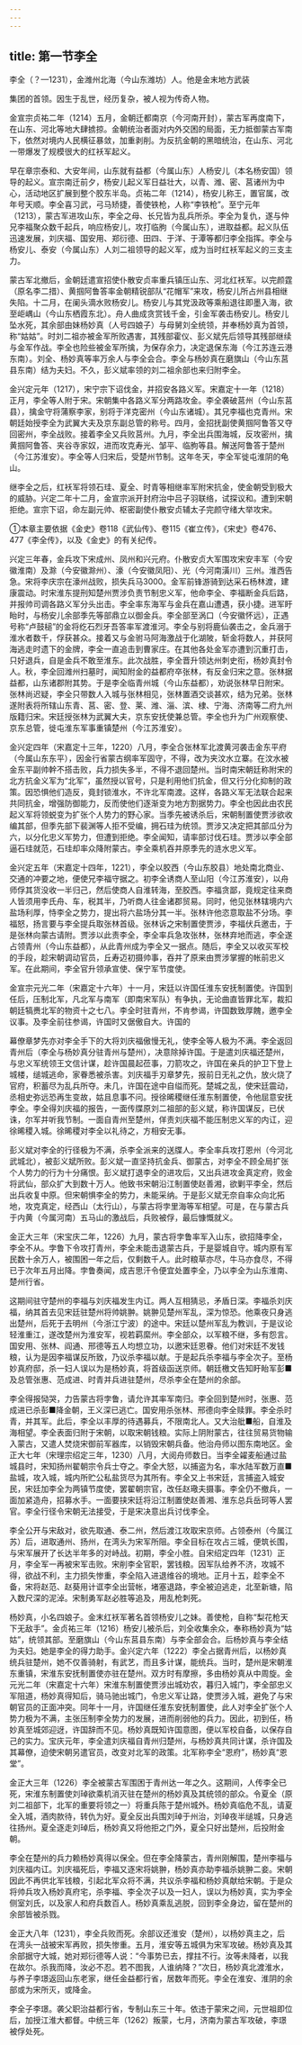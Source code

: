 ```yaml
---
---
---
```

title: 第一节李全
---



李全（？—1231），金潍州北海（今山东潍坊）人。他是金末地方武装

集团的首领。因生于乱世，经历复杂，被人视为传奇人物。

金宣宗贞祐二年（1214）五月，金朝迁都南京（今河南开封），蒙古军再度南下，在山东、河北等地大肆掳掠。金朝统治者面对内外交困的局面，无力抵御蒙古军南下，依然对境内人民横征暴敛，加重剥削。为反抗金朝的黑暗统治，在山东、河北一带爆发了规模很大的红袄军起义。

早在章宗泰和、大安年间，山东就有益都（今属山东）人杨安儿（本名杨安国）领导的起义。宣宗南迁前夕，杨安儿起义军日益壮大，以青、潍、密、莒诸州为中心，活动地区扩展到整个胶东半岛。贞祐二年（1214），杨安儿称王，置官属，改年号天顺。李全喜习武，弓马矫捷，善使铁枪，人称“李铁枪”。至宁元年（1213），蒙古军进攻山东，李全之母、长兄皆为乱兵所杀。李全为复仇，遂与仲兄李福聚众数千起兵，响应杨安儿，攻打临朐（今属山东），进取益都。起义队伍迅速发展，刘庆福、国安用、郑衍德、田四、于洋、于潭等都归李全指挥。李全与杨安儿、泰安（今属山东）人刘二祖领导的起义军，成为当时红袄军起义的三支主力。

蒙古军北撤后，金朝廷遣宣招使仆散安贞率重兵镇压山东、河北红袄军。以完颜霆（原名李二措）、黄掴阿鲁答率金朝精锐部队“花帽军”来攻，杨安儿所占州县相继失陷。十二月，在阑头滴水败杨安儿。杨安儿与其党汲政等乘船退往即墨入海，欲至岠嵎山（今山东栖霞东北）。舟人曲成贪赏钱千金，引金军袭击杨安儿。杨安儿坠水死，其余部由妹杨妙真（人号四娘子）与母舅刘全统领，并奉杨妙真为首领，称“姑姑”。时刘二祖亦被金军所败遇害，其残部霍仪、彭义斌先后领导其残部继续与金军作战。李全也险些被金军所擒，为保存余力，决定退保东海（今江苏连云港东南）。刘全、杨妙真等率万余人与李全会合。李全与杨妙真在磨旗山（今山东莒县东南）结为夫妇。不久，彭义斌率领的刘二祖余部也来归附李全。

金兴定元年（1217），宋宁宗下诏伐金，并招安各路义军。宋嘉定十一年（1218）正月，李全等人附于宋。宋朝集中各路义军分两路攻金。李全袭破莒州（今山东莒县），擒金守将蒲察李家，别将于洋克密州（今山东诸城）。其兄李福也克青州。宋朝廷始授李全为武翼大夫及京东副总管的称号。四月，金招抚副使黄掴阿鲁答又夺回密州，李全战败。接着李全又兵败莒州。九月，李全出兵围海城，反攻密州，擒黄掴阿鲁答、夹谷寺家奴，进而攻克寿光、邹平、临朐等县。解送阿鲁答于楚州（今江苏淮安）。李全等人归宋后，受楚州节制。这年冬天，李全军徙屯淮阴的龟山。

继李全之后，红袄军将领石珪、夏全、时青等相继率军附宋抗金，使金朝受到极大的威胁。兴定二年十二月，金宣宗派开封府治中吕子羽联络，试探议和。遭到宋朝拒绝。宣宗下诏，命左副元帅、枢密副使仆散安贞辅太子完颜守绪大举攻宋。

①本章主要依据《金史》卷118《武仙传》、卷115《崔立传》，《宋史》卷476、477《李全传》，以及《金史》的有关纪传。

兴定三年春，金兵攻下宋成州、凤州和兴元府。仆散安贞大军围攻宋安丰军（今安徽淮南）及滁（今安徽滁州）、濠（今安徽凤阳）、光（今河南潢川）三州。淮西告急。宋将李庆宗在濠州战败，损失兵马3000。金军前锋游骑到达采石杨林渡，建康震动。时宋淮东提刑知楚州贾涉负责节制忠义军，他命李全、李福断金兵后路，并报帅司调各路义军分头出击。李全率东海军与金兵在嘉山遭遇，获小捷。进军盱眙时，与杨安儿余部季先等部鼎立以御金兵。李全部至涡口（今安徽怀远），正遇号称“卢鼓槌”的金将纥石烈牙吾答率军渡淮河。李全与别将鹿仙袭击之，金兵溺于淮水者数千，俘获甚众。接着又与金驸马阿海激战于化湖陂，斩金将数人，并获阿海逃走时遗下的金牌，李全一直追击到曹家庄。在其他各处金军亦遭到沉重打击，只好退兵，自是金兵不敢至淮东。此次战胜，李全晋升领达州刺史衔，杨妙真封令人。秋，李全回潍州扫墓时，闻知附金的益都府卒张林，有反金归宋之意。张林据益都，山东诸郡附其势。于是李全临青州城（今山东益都），劝说张林早日附宋。张林尚迟疑，李全只带数人入城与张林相见，张林置酒交谈甚欢，结为兄弟。张林遂附表将所辖山东青、莒、密、登、莱、潍、淄、滨、棣、宁海、济南等二府九州版籍归宋。宋廷授张林为武翼大夫，京东安抚使兼总管。李全也升为广州观察使、京东总管，徙屯淮东军事重镇楚州（今江苏淮安）。

金兴定四年（宋嘉定十三年，1220）八月，李全合张林军北渡黄河袭击金东平府（今属山东东平），因金行省蒙古纲率军固守，不得，改为夹汶水立寨。在汶水被金东平副帅幹不搭击败，兵力损失多半，不得不退回楚州。当时南宋朝廷称附宋的北方抗金义军为“北军”，虽然授以官号，只是利用他们抗金，但又行分化抑制的政策。因恐惧他们造反，竟封锁淮水，不许北军南渡。这样，各路义军无法联合起来共同抗金，增强防御能力，反而使他们逐渐变为地方割据势力。李全也因此由农民起义军将领蜕变为扩张个人势力的野心家。当季先被诱杀后，宋朝制置使贾涉欲收编其部，但季先部下裴渊等人拒不受编，拥石珪为统领。贾涉又决定把其部瓜分为六，以分化忠义军势力，但遭到拒绝。李全闻知，请率部讨伐石珪。贾涉以李全部逼石珪就范，石珪却率众降附蒙古。李全乘机吞并原季先的涟水忠义军。

金兴定五年（宋嘉定十四年，1221），李全以胶西（今山东胶县）地处南北商业、交通的冲要之地，便使兄李福守据之。初李全诱商人至山阳（今江苏淮安），以舟师俘其货没收一半归己，然后使商人自淮转海，至胶西。李福贪鄙，竟规定往来商人皆须用李氏舟、车，税其半，乃听商人往金诸郡贸易。同时，他见张林辖境内六盐场利厚，恃李全之势力，提出将六盐场分其一半。张林许他恣意取盐不分场。李福怒，扬言要与李全提兵取张林首级。张林诉之宋制置使贾涉，李福伏兵邀击，于是张林向蒙古请附。贾涉以此责李全，李全率兵急攻张林，张林弃地而逃，李全遂占领青州（今山东益都），从此青州成为李全又一据点。随后，李全又以收买军校的手段，趁宋朝调动官员，丘寿迈初摄帅事，吞并了原来由贾涉掌握的帐前忠义军。在此期间，李全官升领承宣使、保宁军节度使。

金宣宗元光二年（宋嘉定十六年）十一月，宋廷以许国任淮东安抚制置使。许国到任后，压制北军，凡北军与南军（即南宋军队）有争执，无论曲直皆罪北军，裁扣朝廷犒赉北军的物资十之七八。李全时驻青州，不肯参谒，许国数致厚餽，邀李全议事。及李全前往参谒，许国时又倨傲自大。许国的

幕僚章梦先亦对李全手下的大将刘庆福傲慢无礼，使李全等人极为不满。李全返回青州后（李全与杨妙真分驻青州与楚州），决意除掉许国。于是遣刘庆福还楚州，与忠义军统领王文信计谋，趁许国晨起莅事，刀箭攻之，许国在亲兵的护卫下登上城楼，缒城逃命，家眷悉被杀害。刘庆福手刃章梦先，报前日无礼之仇，放火烧了官府，积蓄尽为乱兵所夺。未几，许国在途中自缢而死。楚城之乱，使宋廷震动，丞相史弥远恐再生变故，姑且息事不问。授徐晞稷继任淮东制置使，令他屈意安抚李全。李全得刘庆福的报告，一面传牒原刘二祖部的彭义斌，称许国谋反，已伏诛，尔军并听我节制。一面自青州至楚州，佯责刘庆福不能压制忠义军的内讧，迎徐晞稷入城。徐晞稷对李全以礼待之，方相安无事。

彭义斌对李全的行径极为不满，杀李全派来的送牒人。李全率兵攻打恩州（今河北武城北），被彭义斌所败。彭义斌一直坚持抗金兵、御蒙古，对李全不顾全局扩张个人势力的行为十分痛恨。彭义斌打退李全的进攻后，又出兵进攻金真定府，败金将武仙，部众扩大到数十万人。他致书宋朝沿江制置使赵善湘，欲剿平李全，然后出兵收复中原。但宋朝惧李全的势力，未能采纳。于是彭义斌无奈自率众向北拓地，攻克真定，经西山（太行山），与蒙古将孛里海等军相望。可是，在与蒙古兵于内黄（今属河南）五马山的激战后，兵败被俘，最后慷慨就义。

金正大三年（宋宝庆二年，1226）九月，蒙古将孛鲁率军入山东，欲招降李全，李全不从。孛鲁下令攻打青州，李全未能击退蒙古兵，于是婴城自守。城内原有军民数十余万人，被围困一年之后，仅剩数千人。此时粮草亦尽，牛马亦食尽，不得已于次年五月出降。孛鲁奏闻，成吉思汗令便宜处置李全，乃以李全为山东淮南、楚州行省。

这期间驻守楚州的李福与刘庆福发生内讧。两人互相猜忌，矛盾日深。李福杀刘庆福，纳其首去见宋廷驻楚州将帅姚翀。姚翀见楚州军乱，深为惊恐。他乘夜只身逃出楚州，后死于去明州（今浙江宁波）的途中。宋廷以楚州军乱为教训，于是议论轻淮重江，遂改楚州为淮安军，视若羁縻州。李全部众，以军粮不继，多有怨言。国安用、张林、阎通、邢德等五人均想立功，以邀宋廷恩眷。他们对宋廷不发钱粮，认为是因李福谋反所致，乃议杀李福以献。于是起兵杀李福与李全次子。至杨妙真府邸，杀一妇人误以为是杨妙真，将首级函送京师。朝廷檄文告知盱眙军彭■及总管张惠、范成进、时青并兵进驻楚州，尽杀李全在楚州的余部。

李全得报恸哭，力告蒙古将孛鲁，请允许其率军南归。李全回到楚州时，张惠、范成进已杀彭■降金朝，王义深已逃亡。国安用杀张林、邢德向李全赎罪。李全杀时青，并其军。此后，李全以丰厚的待遇募兵，不限南北人。又大治舭■船，自淮及海相望。李全表面归附于宋朝，以取宋朝钱粮。实际上阴附蒙古，往往贸易货物输入蒙古，又遣人焚烧宋御前军器库，以销毁宋朝兵备。他治舟师以图东南地区。金正大七年（宋理宗绍定三年，1230）八月，大阅舟师数日。当李全糴麦船通过盐城县时，宋知扬州翟朝宗令兵士夺之。李全大怒，以捕盗为名，率水陆军数万直■盐城，攻入城，城内所贮公私盐货尽为其所有。李全又上书宋廷，言捕盗入城安民，宋廷加李全为两镇节度使，罢翟朝宗官，改任赵璥夫摄事。李全仍不撤兵，一面加紧造舟，招募水手。一面要挟宋廷将沿江制置使赵善湘、淮东总兵岳珂等人罢官。李全行径令宋朝无法接受，于是宋决意出兵讨伐李全。

李全公开与宋敌对，欲先取通、泰二州，然后渡江攻取宋京师。占领泰州（今属江苏）后，进取通州、扬州，在湾头为宋军所阻。李全目标在攻占三城，便筑长围，与宋军展开了长达半年多的对峙战。初期，李全小胜。自宋绍定四年（1231）正月，李全军一再被宋军击败。宋削李全官职，罢钱粮。因军队给养不济，攻城不得，欲战不利，主力损失惨重，李全陷入进退维谷的境地。正月十五，趁李全不备，宋将赵范、赵葵用计诓李全出营帐，堵塞退路，李全被迫逃走，北至新塘，陷入数尺深的泥淖。宋制勇军赵必胜等追及，用乱枪刺死。

杨妙真，小名四娘子。金末红袄军著名首领杨安儿之妹。善使枪，自称“梨花枪天下无敌手”。金贞祐三年（1216）杨安儿被杀后，刘全收集余众，奉称杨妙真为“姑姑”，统领其部。至磨旗山（今山东莒县东南）与李全部会合。后杨妙真与李全结为夫妇。她是李全的得力助手。金兴定六年（1222）李全占据青州后，以杨妙真统兵驻楚州，她不仅善骑射，有武艺，而且多计谋，能统兵。当时，楚州是宋朝淮东重镇，宋淮东安抚制置使亦驻在楚州。双方时有摩擦，多由杨妙真从中周旋。金元光二年（宋嘉定十六年）宋淮东制置使贾涉出城劝农，暮归入城门，李全部忠义军阻道，杨妙真得知后，骑马驰出城门，令忠义军让路，使贾涉入城，避免了与宋朝官员的正面冲突。同年十一月，许国继任淮东安抚制置使，此人对李全扩张个人势力极为不满，主张压制李全势力的发展，进而削弱他的兵力。因此，初到任，杨妙真至城郊迎迓，许国辞而不见。杨妙真既知许国意图，便以军校自备，以保存自己的实力。宝庆元年，李全遣刘庆福自青州归楚州，与杨妙真共同计谋，杀许国及其幕僚，迫使宋朝另遣官员，改变对北军的政策。北军称李全“恩府”，杨妙真“恩堂”。

金正大三年（1226）李全被蒙古军围困于青州达一年之久。这期间，人传李全已死，宋淮东制置使刘琸欲乘机消灭驻在楚州的杨妙真及其统领的部众。令夏全（原刘二祖部下，北军的重要将领之一）将重兵陈于楚州城外。杨妙真临危不乱，请夏全入城，酒肉款待，转仇为好。夏全反出兵围刘琸于州治，刘琸夜半缒城，只身逃往扬州。夏全逐走刘琸后，杨妙真又将他拒之门外，夏全只好出楚州，后投附金朝。

李全在楚州的兵力赖杨妙真得以保全。但在李全降蒙古，青州刚解围，楚州李福与刘庆福内讧。刘庆福死后，李福又逐宋将姚翀，杨妙真亦助李福杀姚翀二妾。宋朝因此不再供北军钱粮，引起北军众将不满，共议杀李福和杨妙真献给宋朝。于是众将帅兵攻入杨妙真府宅，杀李福、李全次子以及一妇人，误以为杨妙真，实为李全侧室刘氏，以及家人和府兵数百人。杨妙真乘乱逃脱，回到李全身边，留在楚州的余部皆被杀戮。

金正大八年（1231），李全兵败而死。余部议还淮安（楚州），以杨妙真主之，后在湾头一战被宋军再败，损失惨重。五月，淮安等五城俱为宋军攻破。杨妙真及其余部据守大城，她对郑衍德等人说：“今事势已去，撑拄不行。汝等未降者，以我在故尔。杀我而降，汝必不忍。若不图我，人谁纳降？”次日，杨妙真北渡淮水，与养子李璟返回山东老家，继任金益都行省，居数年而死。李全在淮安、淮阴的余部或为宋所灭，或降金。

李全子李璟。袭父职治益都行省，专制山东三十年。依违于蒙宋之间，元世祖即位后，加授江淮大都督。中统三年（1262）叛蒙，七月，济南为蒙古军攻破，李璟被俘处死。